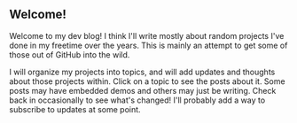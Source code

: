 ## Welcome!

Welcome to my dev blog! I think I'll write mostly about random projects I've done in my freetime over the years. This is mainly an attempt to get some of those out of GitHub into the wild.

I will organize my projects into topics, and will add updates and thoughts about those projects within. Click on a topic to see the posts about it. Some posts may have embedded demos and others may just be writing. Check back in occasionally to see what's changed! I'll probably add a way to subscribe to updates at some point.

